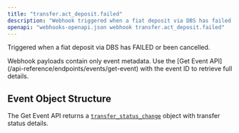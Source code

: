 ```yaml
---
title: "transfer.act_deposit.failed"
description: "Webhook triggered when a fiat deposit via DBS has failed or been cancelled"
openapi: "webhooks-openapi.json webhook transfer.act_deposit.failed"
---
```


Triggered when a fiat deposit via DBS has FAILED or been cancelled.

<Note>
Webhook payloads contain only event metadata. Use the [Get Event API](/api-reference/endpoints/events/get-event) with the event ID to retrieve full details.
</Note>

## Event Object Structure

The Get Event API returns a [`transfer_status_change`](/api-reference/events/transfer-status-change-object) object with transfer status details.

